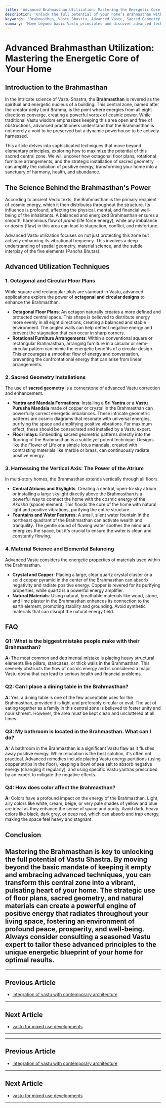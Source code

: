 ```yaml
---
title: 'Advanced Brahmasthan Utilization: Mastering the Energetic Core of Your Home'
description: 'Unlock the full potential of your home’s Brahmasthan with advanced Vastu techniques. Learn to amplify positive energy using sacred geometry, rotational furniture, and more for ultimate harmony and prosperity.'
keywords: 'Brahmasthan, Vastu Shastra, Advanced Vastu, Sacred Geometry, Energy Correction, Vastu for Home, Geopathic Stress, Yantra Matrix, Chromotherapy in Vastu'
summary: 'Move beyond basic Vastu principles and discover advanced techniques for activating your Brahmasthan. This guide explores sophisticated methods like octagonal floor plans, rotational furniture arrangements, and sacred geometry to transform your home’s energetic core into a powerful source of well-being.'
---
```


# Advanced Brahmasthan Utilization: Mastering the Energetic Core of Your Home

## Introduction to the Brahmasthan

In the intricate science of Vastu Shastra, the **Brahmasthan** is revered as the spiritual and energetic nucleus of a building. This central zone, named after the creator deity Lord Brahma, is the point where energies from all eight directions converge, creating a powerful vortex of cosmic power. While traditional Vastu wisdom emphasizes keeping this area open and free of obstructions, advanced practitioners understand that the Brahmasthan is not merely a void to be preserved but a dynamic powerhouse to be actively harnessed.

This article delves into sophisticated techniques that move beyond elementary principles, exploring how to maximize the potential of this sacred central zone. We will uncover how octagonal floor plans, rotational furniture arrangements, and the strategic installation of sacred geometry can amplify the radiation of positive energy, transforming your home into a sanctuary of harmony, health, and abundance.

## The Science Behind the Brahmasthan's Power

According to ancient Vedic texts, the Brahmasthan is the primary recipient of cosmic energy, which it then distributes throughout the structure. Its influence is profound, affecting the physical, mental, and financial well-being of the inhabitants. A balanced and energized Brahmasthan ensures a smooth, harmonious flow of *prana* (life force energy), while any imbalance or *dosha* (flaw) in this area can lead to stagnation, conflict, and misfortune.

Advanced Vastu utilization focuses on not just protecting this zone but actively enhancing its vibrational frequency. This involves a deep understanding of spatial geometry, material science, and the subtle interplay of the five elements (Pancha Bhutas).

## Advanced Utilization Techniques

### 1. Octagonal and Circular Floor Plans

While square and rectangular plots are standard in Vastu, advanced applications explore the power of **octagonal and circular designs** to enhance the Brahmasthan.

-   **Octagonal Floor Plans**: An octagon naturally creates a more defined and protected central space. This shape is believed to distribute energy more evenly in all eight directions, creating a balanced and stable environment. The angled walls can help deflect negative energy and prevent the stagnation that can occur in sharp corners.
-   **Rotational Furniture Arrangements**: Within a conventional square or rectangular Brahmasthan, arranging furniture in a circular or semi-circular pattern can mimic the energetic benefits of a circular design. This encourages a smoother flow of energy and conversation, preventing the confrontational energy that can arise from linear arrangements.

### 2. Sacred Geometry Installations

The use of **sacred geometry** is a cornerstone of advanced Vastu correction and enhancement.

-   **Yantra and Mandala Formations**: Installing a **Sri Yantra** or a **Vastu Purusha Mandala** made of copper or crystal in the Brahmasthan can powerfully correct energetic imbalances. These intricate geometric patterns are cosmic diagrams that resonate with universal energies, purifying the space and amplifying positive vibrations. For maximum effect, these should be consecrated and installed by a Vastu expert.
-   **Floor Inlays**: Embedding sacred geometric patterns directly into the flooring of the Brahmasthan is a subtle yet potent technique. Designs like the Flower of Life or a simple lotus mandala, created with contrasting materials like marble or brass, can continuously radiate positive energy.

### 3. Harnessing the Vertical Axis: The Power of the Atrium

In multi-story homes, the Brahmasthan extends vertically through all floors.

-   **Central Atriums and Skylights**: Creating a central, open-to-sky atrium or installing a large skylight directly above the Brahmasthan is a powerful way to connect the home with the cosmic energy of the *Akasha* (space) element. This floods the core of the home with natural light and positive vibrations, purifying the entire structure.
-   **Fountains and Water Features**: A small, silent water fountain in the northeast quadrant of the Brahmasthan can activate wealth and tranquility. The gentle sound of flowing water soothes the mind and energizes the space, but it's crucial to ensure the water is clean and constantly flowing.

### 4. Material Science and Elemental Balancing

Advanced Vastu considers the energetic properties of materials used within the Brahmasthan.

-   **Crystal and Copper**: Placing a large, clear quartz crystal cluster or a solid copper pyramid in the center of the Brahmasthan can absorb negativity and radiate positive energy. Copper is revered for its purifying properties, while quartz is a powerful energy amplifier.
-   **Natural Materials**: Using natural, breathable materials like wood, stone, and lime plaster in the Brahmasthan enhances its connection to the earth element, promoting stability and grounding. Avoid synthetic materials that can disrupt the natural energy field.

## FAQ

### Q1: What is the biggest mistake people make with their Brahmasthan?
**A:** The most common and detrimental mistake is placing heavy structural elements like pillars, staircases, or thick walls in the Brahmasthan. This severely obstructs the flow of cosmic energy and is considered a major Vastu dosha that can lead to serious health and financial problems.

### Q2: Can I place a dining table in the Brahmasthan?
**A:** Yes, a dining table is one of the few acceptable uses for the Brahmasthan, provided it is light and preferably circular or oval. The act of eating together as a family in this central zone is believed to foster unity and nourishment. However, the area must be kept clean and uncluttered at all times.

### Q3: My bathroom is located in the Brahmasthan. What can I do?
**A:** A bathroom in the Brahmasthan is a significant Vastu flaw as it flushes away positive energy. While relocation is the best solution, it's often not practical. Advanced remedies include placing Vastu energy partitions (using copper strips in the floor), keeping a bowl of sea salt to absorb negative energy (changing it regularly), and using specific Vastu yantras prescribed by an expert to mitigate the negative effects.

### Q4: How does color affect the Brahmasthan?
**A:** Colors have a profound impact on the energy of the Brahmasthan. Light, airy colors like white, cream, beige, or very pale shades of yellow and blue are ideal as they enhance the sense of space and purity. Avoid dark, heavy colors like black, dark grey, or deep red, which can absorb and trap energy, making the space feel heavy and stagnant.

## Conclusion

Mastering the Brahmasthan is key to unlocking the full potential of Vastu Shastra. By moving beyond the basic mandate of keeping it empty and embracing advanced techniques, you can transform this central zone into a vibrant, pulsating heart of your home. The strategic use of floor plans, sacred geometry, and natural materials can create a powerful engine of positive energy that radiates throughout your living space, fostering an environment of profound peace, prosperity, and well-being. Always consider consulting a seasoned Vastu expert to tailor these advanced principles to the unique energetic blueprint of your home for optimal results.
---
---

## Previous Article
- [integration of vastu with contemporary architecture](180907_integration_of_vastu_with_contemporary_architecture.mdx)

---

## Next Article
- [vastu for mixed use developments](180909_vastu_for_mixed_use_developments.mdx)

---
---

## Previous Article
- [integration of vastu with contemporary architecture](180907_integration_of_vastu_with_contemporary_architecture.mdx)

---

## Next Article
- [vastu for mixed use developments](180909_vastu_for_mixed_use_developments.mdx)

---
